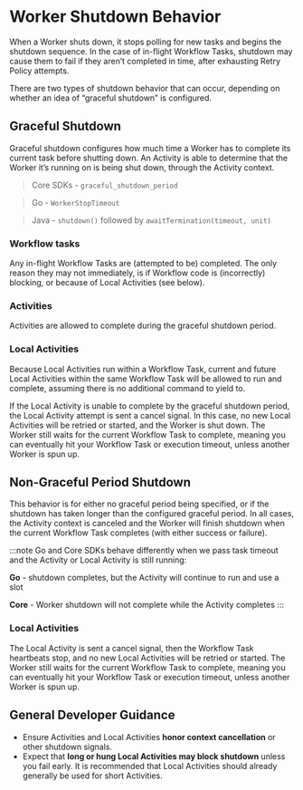 # Worker Shutdown Behavior

When a Worker shuts down, it stops polling for new tasks and begins the shutdown sequence.
In the case of in-flight Workflow Tasks, shutdown may cause them to fail if they aren’t completed in time, after exhausting Retry Policy attempts.

There are two types of shutdown behavior that can occur, depending on whether an idea of “graceful shutdown” is configured.

## Graceful Shutdown

Graceful shutdown configures how much time a Worker has to complete its current task before shutting down. 
An Activity is able to determine that the Worker it’s running on is being shut down, through the Activity context.

> Core SDKs - `graceful_shutdown_period`

> Go - `WorkerStopTimeout`

> Java - `shutdown()` followed by `awaitTermination(timeout, unit)`

### Workflow tasks

Any in-flight Workflow Tasks are (attempted to be) completed. 
The only reason they may not immediately, is if Workflow code is (incorrectly) blocking, or because of Local Activities (see below).

### Activities

Activities are allowed to complete during the graceful shutdown period.

### Local Activities

Because Local Activities run within a Workflow Task, current and future Local Activities within the same Workflow Task will be allowed to run and complete, assuming there is no additional command to yield to.

If the Local Activity is unable to complete by the graceful shutdown period, the Local Activity attempt is sent a cancel signal. In this case, no new Local Activities will be retried or started, and the Worker is shut down.
The Worker still waits for the current Workflow Task to complete, meaning you can eventually hit your Workflow Task or execution timeout, unless another Worker is spun up.

## Non-Graceful Period Shutdown

This behavior is for either no graceful period being specified, or if the shutdown has taken longer than the configured graceful period. 
In all cases, the Activity context is canceled and the Worker will finish shutdown when the current Workflow Task completes (with either success or failure).

:::note
Go and Core SDKs behave differently when we pass task timeout and the Activity or Local Activity is still running:

**Go** - shutdown completes, but the Activity will continue to run and use a slot

**Core** - Worker shutdown will not complete while the Activity completes
:::

### Local Activities

The Local Activity is sent a cancel signal, then the Workflow Task heartbeats stop, and no new Local Activities will be retried or started.
The Worker still waits for the current Workflow Task to complete, meaning you can eventually hit your Workflow Task or execution timeout, unless another Worker is spun up.

## General Developer Guidance

- Ensure Activities and Local Activities **honor context cancellation** or other shutdown signals.
- Expect that **long or hung Local Activities may block shutdown** unless you fail early. 
It is recommended that Local Activities should already generally be used for short Activities. 
